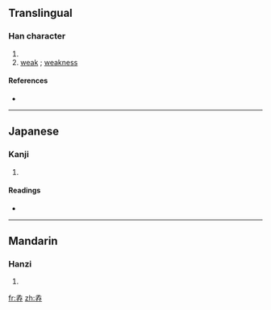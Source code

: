 ==Translingual==

===Han character===
{{Han char|rn=39|rad=子|as=06|sn=9|four=|canj=弓木弓木木 (NDNDD)}}

# {{defn|Han|sort=子06}}
# [[weak]] ; [[weakness]]

====References====
* {{Han ref|kx=0279.140|dkj=06976|dj=0548.090|hdz=21015.150|uh=5B68|ud=23400}}

----

==Japanese==

===Kanji===
{{ja-kanji|grade=|rs=子06}}

# {{defn|Japanese}}

====Readings====
* {{ja-readings|on=[[せん]] (sen), [[じゅう]] (jū), [[にゅう]] (nyū)|kun=[[つつしむ]] (tsutsushimu), [[よわい]] (yowai), [[みなお]] (minashgo)}}

----

==Mandarin==

===Hanzi===
{{cmn-hanzi|pin=[[zhuǎn]] ([[zhuan3]])|wg=chuan<sup>3</sup>}}

# {{defn|Mandarin}}

[[fr:孨]]
[[zh:孨]]